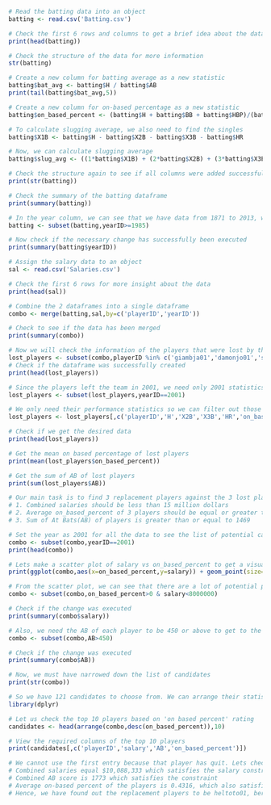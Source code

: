 ```r
# Read the batting data into an object
batting <- read.csv('Batting.csv')

# Check the first 6 rows and columns to get a brief idea about the data
print(head(batting))
```
```r
# Check the structure of the data for more information
str(batting)
```
```r
# Create a new column for batting average as a new statistic
batting$bat_avg <- batting$H / batting$AB
print(tail(batting$bat_avg,5))
```
```r
# Create a new column for on-based percentage as a new statistic
batting$on_based_percent <- (batting$H + batting$BB + batting$HBP)/(batting$AB + batting$BB + batting$HBP + batting$SF)
```
```r
# To calculate slugging average, we also need to find the singles
batting$X1B <- batting$H - batting$X2B - batting$X3B - batting$HR

# Now, we can calculate slugging average
batting$slug_avg <- ((1*batting$X1B) + (2*batting$X2B) + (3*batting$X3B) + (4*batting$HR))/batting$AB
```
```r
# Check the structure again to see if all columns were added successfully
print(str(batting))
```
```r
# Check the summary of the batting dataframe
print(summary(batting))
```
```r
# In the year column, we can see that we have data from 1871 to 2013, which we do not need. Grab data from 1985 onward (salary data to be used later also begins # from 1985)
batting <- subset(batting,yearID>=1985)

# Now check if the necessary change has successfully been executed
print(summary(batting$yearID))
```
```r
# Assign the salary data to an object
sal <- read.csv('Salaries.csv')

# Check the first 6 rows for more insight about the data
print(head(sal))
```
```r
# Combine the 2 dataframes into a single dataframe
combo <- merge(batting,sal,by=c('playerID','yearID'))

# Check to see if the data has been merged
print(summary(combo))
```
```r
# Now we will check the information of the players that were lost by the team by making a dataframe of those players
lost_players <- subset(combo,playerID %in% c('giambja01','damonjo01','saenzol01'))
# Check if the dataframe was successfully created
print(head(lost_players))
```
```r
# Since the players left the team in 2001, we need only 2001 statistics
lost_players <- subset(lost_players,yearID==2001)

# We only need their performance statistics so we can filter out those columns
lost_players <- lost_players[,c('playerID','H','X2B','X3B','HR','on_based_percent','slug_avg','bat_avg','AB')]

# Check if we get the desired data
print(head(lost_players))
```
```r
# Get the mean on based percentage of lost players
print(mean(lost_players$on_based_percent))

# Get the sum of AB of lost players
print(sum(lost_players$AB))
```
```r
# Our main task is to find 3 replacement players against the 3 lost players with the following constraints:
# 1. Combined salaries should be less than 15 million dollars
# 2. Average on_based_percent of 3 players should be equal or greater than 0.3638
# 3. Sum of At Bats(AB) of players is greater than or equal to 1469
```
```r
# Set the year as 2001 for all the data to see the list of potential candidates
combo <- subset(combo,yearID==2001)
print(head(combo))
```
```r
# Lets make a scatter plot of salary vs on_based_percent to get a visual of all the candidates in the pool
print(ggplot(combo,aes(x=on_based_percent,y=salary)) + geom_point(size=3,color='blue'))
```
```r
# From the scatter plot, we can see that there are a lot of potential players below the 10 million dollar salary mark and below 0.5 on_based_percent
combo <- subset(combo,on_based_percent>0 & salary<8000000)

# Check if the change was executed
print(summary(combo$salary))
```
```r
# Also, we need the AB of each player to be 450 or above to get to the desired combined AB value
combo <- subset(combo,AB>450)

# Check if the change was executed
print(summary(combo$AB))
```
```r
# Now, we must have narrowed down the list of candidates
print(str(combo))
```
```r
# So we have 121 candidates to choose from. We can arrange their statistics in descending order to start choosing players
library(dplyr)

# Let us check the top 10 players based on 'on based percent' rating
candidates <- head(arrange(combo,desc(on_based_percent)),10)

# View the required columns of the top 10 players
print(candidates[,c('playerID','salary','AB','on_based_percent')])
```
```r
# We cannot use the first entry because that player has quit. Lets check if entries 2,3 and 4 can be selected or not
# Combined salaries equal $10,088,333 which satisfies the salary constraint
# Combined AB score is 1773 which satisfies the constraint
# Average on-based percent of the players is 0.4316, which also satisfies the constraint
# Hence, we have found out the replacement players to be heltoto01, berkmla01 and gonzalu01!!
```

